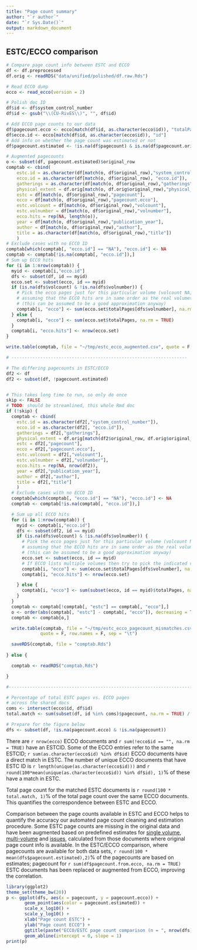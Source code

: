 ```yaml
---
title: "Page count summary"
author: "`r author`"
date: "`r Sys.Date()`"
output: markdown_document
---
```



## ESTC/ECCO comparison

```r
# Compare page count info between ESTC and ECCO
df <- df.preprocessed
df.orig <- readRDS("data/unified/polished/df.raw.Rds")

# Read ECCO dump
ecco <- read_ecco(version = 2)

# Polish doc ID
df$id <- df$system_control_number
df$id <- gsub("\\(CU-RivES\\)", "", df$id)

# Add ECCO page counts to our data
df$pagecount.ecco <- ecco[match(df$id, as.character(ecco$id)), "totalPages"]
df$ecco.id <- ecco[match(df$id, as.character(ecco$id)), "id"]
# Add info on whether the page count was estimated or not
df$pagecount.estimated <- !is.na(df$pagecount) & is.na(df$pagecount.orig)

# Augmented pagecounts 
o <- subset(df, pagecount.estimated)$original_row
comptab <- cbind(
	estc.id = as.character(df[match(o, df$original_row),"system_control_number"]),
	ecco.id = as.character(df[match(o, df$original_row), "ecco.id"]),	
	gatherings = as.character(df[match(o, df$original_row),"gatherings"]),
	physical_extent = df.orig[match(o, df.orig$original_row),"physical_extent"],	
	estc = df[match(o, df$original_row),"pagecount"],
	ecco = df[match(o, df$original_row),"pagecount.ecco"],
	estc.volcount = df[match(o, df$original_row),"volcount"],
	estc.volnumber = df[match(o, df$original_row),"volnumber"],
	ecco.hits = rep(NA, length(o)),
	year = df[match(o, df$original_row),"publication_year"],	
	author = df[match(o, df$original_row),"author"],	
	title = as.character(df[match(o, df$original_row),"title"])
	)
# Exclude cases with no ECCO ID	
comptab[which(comptab[, "ecco.id"] == "NA"), "ecco.id"] <- NA
comptab <- comptab[!is.na(comptab[, "ecco.id"]),]	
# Sum up ECCO hits
for (i in 1:nrow(comptab)) {
  myid <- comptab[i,"ecco.id"]
  dfs <- subset(df, id == myid)
  ecco.set <- subset(ecco, id == myid)  
  if (is.na(dfs$volcount) & !is.na(dfs$volnumber)) {
    # Pick the ecco pages just for this particular volume (volcount NA; volnumber given)
    # assuming that the ECCO hits are in same order as the real volumes
    # (this can be assumed to be a good approximation anyway)
    comptab[i, "ecco"] <- sum(ecco.set$totalPages[dfs$volnumber], na.rm = TRUE)
  } else {
    comptab[i, "ecco"] <- sum(ecco.set$totalPages, na.rm = TRUE)
  }
  comptab[i, "ecco.hits"] <- nrow(ecco.set)
}

write.table(comptab, file = "~/tmp/estc_ecco_augmented.csv", quote = F, row.names = F, sep = "\t")

# -------------------------------------------------------------------

# The differing pagecounts in ESTC/ECCO
df2 <- df
df2 <- subset(df, !pagecount.estimated)


# This takes long time to run, so only do once
skip <- FALSE
# TODO: should be streamlined, this whole Rmd doc
if (!skip) {
  comptab <- cbind(
	estc.id = as.character(df2[,"system_control_number"]),
	ecco.id = as.character(df2[, "ecco.id"]),	
	gatherings = df2[,"gatherings"],
	physical_extent = df.orig[match(df2$original_row, df.orig$original_row), "physical_extent"],	
	estc = df2[,"pagecount"],
	ecco = df2[,"pagecount.ecco"],
	estc.volcount = df2[,"volcount"],
	estc.volnumber = df2[,"volnumber"],
	ecco.hits = rep(NA, nrow(df2)),	
	year = df2[,"publication_year"],	
	author = df2[,"author"],	
	title = df2[,"title"]	
	)
  # Exclude cases with no ECCO ID	
  comptab[which(comptab[, "ecco.id"] == "NA"), "ecco.id"] <- NA
  comptab <- comptab[!is.na(comptab[, "ecco.id"]),]

  # Sum up all ECCO hits
  for (i in 1:nrow(comptab)) {
    myid <- comptab[i,"ecco.id"]
    dfs <- subset(df2, id == myid)
    if (is.na(dfs$volcount) & !is.na(dfs$volnumber)) {
      # Pick the ecco pages just for this particular volume (volcount NA; volnumber given)
      # assuming that the ECCO hits are in same order as the real volumes
      # (this can be assumed to be a good approximation anyway)
      ecco.set <- subset(ecco, id == myid)
      # If ECCO lists multiple volumes then try to pick the indicated volume
      comptab[i, "ecco"] <- sum(ecco.set$totalPages[dfs$volnumber], na.rm = TRUE)
      comptab[i, "ecco.hits"] <- nrow(ecco.set)

    } else {
      comptab[i, "ecco"] <- sum(subset(ecco, id == myid)$totalPages, na.rm = TRUE)
    }
  }
  comptab <- comptab[!comptab[, "estc"] == comptab[, "ecco"],]
  o <- order(abs(comptab[, "estc"] - comptab[, "ecco"]), decreasing = TRUE)
  comptab <- comptab[o,]

  write.table(comptab, file = "~/tmp/estc_ecco_pagecount_mismatches.csv",
		     quote = F, row.names = F, sep = "\t")

  saveRDS(comptab, file = "comptab.Rds")
  
} else {

  comptab <- readRDS("comptab.Rds")

}

#------------------------------------------------------------------------

# Percentage of total ESTC pages vs. ECCO pages
# across the shared docs
coms <- intersect(ecco$id, df$id)
total.match <- sum(subset(df, id %in% coms)$pagecount, na.rm = TRUE) / sum(subset(ecco, id %in% coms)$totalPages, na.rm = TRUE)

# Prepare for the figure below
dfs <- subset(df, !is.na(pagecount.ecco) & !is.na(pagecount))
```

There are `r nrow(ecco)` ECCO documents and `r sum(!ecco$id == "", na.rm = TRUE)` have an ESTCID. Some of the ECCO entries refer to the same ESTCID; `r sum(as.character(ecco$id) %in% df$id)` ECCO documents have a direct match in ESTC. The number of unique ECCO documents that have ESTC ID  is `r length(unique(as.character(ecco$id)))` and `r round(100*mean(unique(as.character(ecco$id)) %in% df$id), 1)`% of these have a match in ESTC.

Total page count for the matched ESTC documents is `r round(100 * total.match, 1)`% of the total page count over the same ECCO documents. This quantifies the correspondence between ESTC and ECCO.

Comparison between the page counts available in ESTC and ECCO helps to quantify the accuracy our automated page count cleaning and estimation procedure. Some ESTC page counts are missing in the original data and have been augmented based on predefined estimates for [single volume](mean_pagecounts_singlevol.csv), [multi-volume](mean_pagecounts_multivol.csv) and [issues](mean_pagecounts_issue.csv), calculated from those documents where original page count info is available. In the ESTC/ECCO comparison, where pagecounts are available for both data sets, `r round(100 * mean(dfs$pagecount.estimated),2)`% of the pagecounts are based on estimates; pagecount for `r sum(df$pagecount.from.ecco, na.rm = TRUE)` ESTC documents has been replaced or augmented from ECCO, improving the correlation.


```r
library(ggplot2)
theme_set(theme_bw(20))
p <- ggplot(dfs, aes(x = pagecount, y = pagecount.ecco)) +
       geom_point(aes(color = pagecount.estimated)) +
       scale_x_log10() +
       scale_y_log10() +       
       xlab("Page count ESTC") +
       ylab("Page count ECCO") +
       ggtitle(paste("ECCO/ESTC page count comparison (n = ", nrow(dfs), ")", sep = "")) +
       geom_abline(intercept = 0, slope = 1)
print(p)
```



